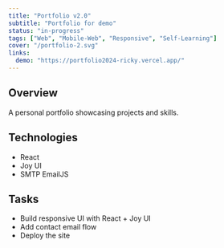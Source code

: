 ```yaml
---
title: "Portfolio v2.0"
subtitle: "Portfolio for demo"
status: "in-progress"
tags: ["Web", "Mobile-Web", "Responsive", "Self-Learning"]
cover: "/portfolio-2.svg"
links:
  demo: "https://portfolio2024-ricky.vercel.app/"
---
```


## Overview

A personal portfolio showcasing projects and skills.

## Technologies

- React
- Joy UI
- SMTP EmailJS

## Tasks

- Build responsive UI with React + Joy UI
- Add contact email flow
- Deploy the site
